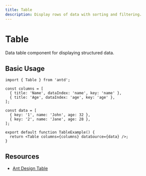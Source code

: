 ```yaml
---
title: Table
description: Display rows of data with sorting and filtering.
---
```


# Table

Data table component for displaying structured data.

## Basic Usage

```tsx
import { Table } from 'antd';

const columns = [
  { title: 'Name', dataIndex: 'name', key: 'name' },
  { title: 'Age', dataIndex: 'age', key: 'age' },
];

const data = [
  { key: '1', name: 'John', age: 32 },
  { key: '2', name: 'Jane', age: 28 },
];

export default function TableExample() {
  return <Table columns={columns} dataSource={data} />;
}
```

## Resources

- [Ant Design Table](https://ant.design/components/table)
